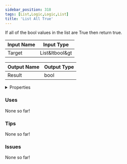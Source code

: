 ```yaml
---
sidebar_position: 318
tags: [List,Logic,Logic,List]
title: 'List All True'
---
```


If all of the bool values in the list are True then return true.




<EsbSvg />

| Input Name | Input Type |
|-----------|-----------|
| Target | List&ltbool&gt |

| Output Name | Output Type |
|-----------|-----------|
| Result | bool |


<details>
  <summary>Properties</summary>
  <div>
    <div>
    <table>
      <thead>
        <tr>
          <th>Is beta required?</th>
          <th>❌</th>
        </tr>
        <tr>
          <th>Is this chip a trolling risk?</th>
          <th>❌</th>
        </tr>
        <tr>
          <th>Is this chip a role assignment risk?</th>
          <th>❌</th>
        </tr>
        <tr>
          <th>Chip UUID</th>
          <th>7d474bd7-ee53-4e6d-a45f-cd64fce1c0dc</th>
        </tr>
      </thead>
    </table>
    </div>
  </div>
</details>

### Uses

None so far!

### Tips

None so far!

### Issues

None so far!